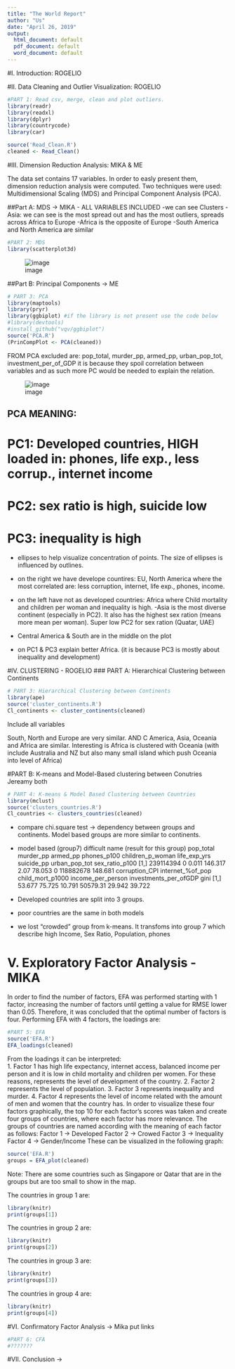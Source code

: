 ```yaml
---
title: "The World Report"
author: "Us"
date: "April 26, 2019"
output:
  html_document: default
  pdf_document: default
  word_document: default
---
```

#I. Introduction: ROGELIO
<!-- Team clearly described the dataset and clearly described the motivation behind studying the data. Team provided -->
<!-- scholarly citations or quantitative facts to describe the motivation. -->

#II. Data Cleaning and Outlier Visualization: ROGELIO
<!-- Team clearly described their data cleaning and outlier removal process. Team presented insightful visualizations -->
<!-- motivating to do further exploratory or confirmatory analysis. -->

```r
#PART 1: Read csv, merge, clean and plot outliers.
library(readr)
library(readxl)
library(dplyr)
library(countrycode)
library(car)

source('Read_Clean.R')
cleaned <- Read_Clean()
```




#III. Dimension Reduction Analysis: MIKA & ME
<!-- Team applied dimension reduction analysis correctly and discussed the -->
<!-- motivation behind that. Also, they provided interesting insights into the -->
<!-- results. -->

The data set contains 17 variables. In order to easly present them, dimension reduction analysis were computed. Two techniques were used: Multidimensional Scaling (MDS) and Principal Component Analysis (PCA).


##Part A: MDS -> MIKA
- ALL VARIABLES INCLUDED
-we can see Clusters
-Asia: we can see is the most spread out and has the most outliers, spreads across Africa to Europe 
-Africa is the opposite of Europe
-South America and North America are similar

```r
#PART 2: MDS
library(scatterplot3d)
```
![image](img/mds2_high_r.gif)


##Part B: Principal Components -> ME
```r
# PART 3: PCA
library(maptools)
library(pryr)
library(ggbiplot) #if the library is not present use the code below
#library(devtools)
#install_github("vqv/ggbiplot")
source('PCA.R')
(PrinCompPlot <- PCA(cleaned))
```
FROM PCA excluded are: pop_total, murder_pp, armed_pp, urban_pop_tot, investment_per_of_GDP
it is because they spoil correlation between variables and as such more PC would be needed to explain
the relation.

![image](img/PCA_loadings.png)

## PCA MEANING:
# PC1: Developed countries, HIGH loaded in: phones, life exp., less corrup., internet income 
# PC2: sex ratio is high, suicide low
# PC3: inequality is high

- ellipses to help visualize concentration of points. The size of ellipses is influenced by outlines.

- on the right we have develope countires: EU, North America where the most correlated are: less corruption, internet, life exp., phones, income.
- on the left have not as developed countries: Africa where Child mortality and children per woman and inequality is high.
-Asia is the most diverse continent (especially in PC2). It also has the highest sex ration (means more mean per woman). Super low PC2 for sex ration (Quatar, UAE)
- Central America & South are in the middle on the plot

- on PC1 & PC3 explain better Africa. (it is because PC3 is mostly about inequality and development)


#IV. CLUSTERING - ROGELIO
### PART A: Hierarchical Clustering between Continents

```r
# PART 3: Hierarchical Clustering between Continents
library(ape)
source('cluster_continents.R')
Cl_continents <- cluster_continents(cleaned)
```
Include all variables

South, North and Europe are very similar. AND C America, Asia, Oceania and Africa are similar. Interesting is Africa is clustered with Oceania (with include Australia and NZ but also many small island which push Oceania into level of Africa)


#PART B: K-means and Model-Based clustering between Conutries
Jereamy both
```r
# PART 4: K-means & Model Based Clustering between Countries
library(mclust)
source('clusters_countries.R')
Cl_countries <- clusters_countries(cleaned)
```

- compare chi.square test -> dependency between groups and continents. Model based groups are more similar to continents.

- model based (group7) difficult name (result for this group)
pop_total murder_pp armed_pp phones_p100 children_p_woman life_exp_yrs suicide_pp urban_pop_tot sex_ratio_p100
[1,] 239114394         0    0.011     146.317             2.07       78.053          0     118882678        148.681
     corruption_CPI internet_%of_pop child_mort_p1000 income_per_person investments_per_ofGDP   gini
[1,]         53.677           75.725           10.791          50579.31                29.942 39.722

- Developed countries are split into 3 groups.

- poor countries are the same in both models

- we lost "crowded" group from k-means. It transfoms into group 7 which describe high Income, Sex Ratio, Population, phones



# V. Exploratory Factor Analysis -MIKA
In order to find the number of factors, EFA was performed starting with 1 factor, increasing the number of factors until getting a value for RMSE lower than 0.05. Therefore, it was concluded that the optimal number of factors is four. Performing EFA with 4 factors, the loadings are:    

```r
  
#PART 5: EFA
source('EFA.R')
EFA_loadings(cleaned)
```
From the loadings it can be interpreted:   
1.	Factor 1 has high life expectancy, internet access, balanced income per person and it is low in child mortality and children per women. For these reasons, represents the level of development of the country. 
2.	Factor 2 represents the level of population.
3.	Factor 3 represents inequality and murder. 
4.	Factor 4 represents the level of income related with the amount of men and women that the country has. 
In order to visualize these four factors graphically, the top 10 for each factor’s scores was taken and create four groups of countries, where each factor has more relevance. The groups of countries are named according with the meaning of each factor as follows: 
Factor 1 -> Developed 
Factor 2 -> Crowed 
Factor 3 -> Inequality
Factor 4 -> Gender/Income 
These can be visualized in the following graph: 



```r
source('EFA.R')
groups = EFA_plot(cleaned)
```

Note: There are some countries such as Singapore or Qatar that are in the groups but are too small to show in the map. 

The countries in group 1 are:  

```r
library(knitr)
print(groups[1])
```

The countries in group 2 are:  

```r
library(knitr)
print(groups[2])
```


The countries in group 3 are:  

```r
library(knitr)
print(groups[3])
```

The countries in group 4 are:  

```r
library(knitr)
print(groups[4])
```

#VI. Confirmatory Factor Analysis -> Mika put links
```r
#PART 6: CFA
#???????
```



#VII. Conclusion ->
<!-- Team presented meaningful findings and discussed the pros and cons of their study. Team suggested some future works for post analysis. -->
